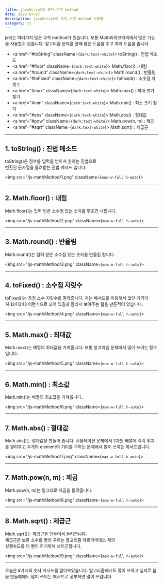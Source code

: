 ---
title: javaScript의 숫자,수학 method
date: 2022-07-07
description: javaScript의 숫자,수학 method 사용법
category: js
---

js에는 여러가지 많은 수학 method가 있습니다.
보통 Math라이브러리에서 많은 기능을 사용할수 있습니다.
알고리즘 문제를 풀때 많은 도움을 주고 여러 도움을 줍니다.

- <a href="#toString" className={`dark:text-white`}>
    toString() : 진법 메소드
  </a>
- <a href="#floor" className={`dark:text-white`}>
    Math.floor() : 내림
  </a>
- <a href="#round" className={`dark:text-white`}>
    Math.round() : 반올림
  </a>
- <a href="#toFixed" className={`dark:text-white`}>
    toFixed() : 소숫점 자릿수
  </a>
- <a href="#max" className={`dark:text-white`}>
    Math.max() : 최대 크기 찾기
  </a>
- <a href="#min" className={`dark:text-white`}>
    Math.min() : 최소 크기 찾기
  </a>
- <a href="#abs" className={`dark:text-white`}>
    Math.abs() : 절대값
  </a>
- <a href="#pow" className={`dark:text-white`}>
    Math.pow(n, m) : 제곱
  </a>
- <a href="#sqrt" className={`dark:text-white`}>
    Math.sqrt() : 제곱근
  </a>

---

<h2 id="toString" className={`dark:text-white`}>
  1. toString() : 진법 메소드
</h2>

toString()은 정수를 입력을 받아서 원하는 진법으로  
변환된 문자열을 돌려받는 진법 메서드 입니다.

<img src="/js-mathMethod/1.png" className={`max-w-full h-auto`}></img>

---

<h2 id="floor" className={`dark:text-white`}>
  2. Math.floor() : 내림
</h2>

Math.floor()는 입력 받은 소수점 있는 숫자를 무조건 내립니다.

<img src="/js-mathMethod/2.png" className={`max-w-full h-auto`}></img>

---

<h2 id="round" className={`dark:text-white`}>
  3. Math.round() : 반올림
</h2>

Math.round()는 입력 받은 소수점 있는 숫자를 반올림 합니다.

<img src="/js-mathMethod/3.png" className={`max-w-full h-auto`}></img>

---

<h2 id="toFixed" className={`dark:text-white`}>
  4. toFixed() : 소수점 자릿수
</h2>

toFixed()는 특정 소수 자릿수를 잘라줍니다.
저는 메서드를 이용해서 코인 가격이 14.1241243 이런식으로 되어 있길래
잘라서 보여주는 웹을 만든적이 있습니다.

<img src="/js-mathMethod/4.png" className={`max-w-full h-auto`}></img>

---

<h2 id="max" className={`dark:text-white`}>
  5. Math.max() : 최대값
</h2>

Math.max()는 배열의 최대값을 가져옵니다.
보통 알고리즘 문제에서 많이 쓰이는 함수입니다.

<img src="/js-mathMethod/5.png" className={`max-w-full h-auto`}></img>

---

<h2 id="min" className={`dark:text-white`}>
  6. Math.min() : 최소값
</h2>

Math.min()는 배열의 최소값을 가져옵니다..

<img src="/js-mathMethod/6.png" className={`max-w-full h-auto`}></img>

---

<h2 id="abs" className={`dark:text-white`}>
  7. Math.abs() : 절대값
</h2>

Math.abs()는 절대값을 만들어 줍니다.
시뮬레이션 문제에서 2차원 배열에 각각 위치를 알려주고 두개의
element의 거리를 구하는 문제에서 많이 쓰이는 메서드입니다.

<img src="/js-mathMethod/7.png" className={`max-w-full h-auto`}></img>

---

<h2 id="pow" className={`dark:text-white`}>
  7. Math.pow(n, m) : 제곱
</h2>

Math.pow(n, m)는 말그대로 제곱을 돌려줍니다.

<img src="/js-mathMethod/8.png" className={`max-w-full h-auto`}></img>

---

<h2 id="sqrt" className={`dark:text-white`}>
  8. Math.sqrt() : 제곱근
</h2>

Math.sqrt()는 제곱근을 만들어서 돌려줍니다.  
제곱근은 보통 소수를 빨리 구하는 알고리즘 아르키메데스 체의  
실행속도를 더 빨리 하기위해 쓰이곤합니다.

<img src="/js-mathMethod/9.png" className={`max-w-full h-auto`}></img>

---

오늘은 9가지의 숫자 메서드를 알아보았습니다.
알고리즘에서도 많이 쓰이고 실제로 웹을 만들떄에도 많이 쓰이는
메서드로 공부하면 많이 쓰입니다.
